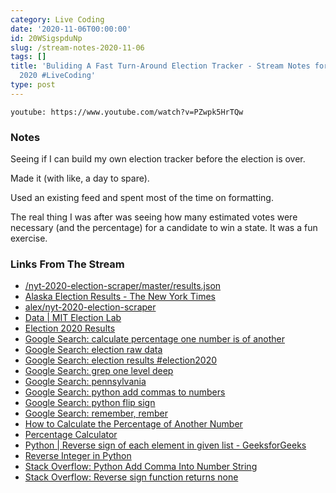 ```yaml
---
category: Live Coding
date: '2020-11-06T00:00:00'
id: 20WSigspduNp
slug: /stream-notes-2020-11-06
tags: []
title: 'Buliding A Fast Turn-Around Election Tracker - Stream Notes for November 6,
  2020 #LiveCoding'
type: post
---
```


`youtube: https://www.youtube.com/watch?v=PZwpk5HrTQw`

### Notes

Seeing if I can build my own election tracker before the election is over.

Made it (with like, a day to spare). 

Used an existing feed and spent most of the time on formatting. 

The real thing I was after was seeing how many estimated votes were necessary (and the percentage) for a candidate to win a state. It was a fun exercise. 


### Links From The Stream


- [/nyt-2020-election-scraper/master/results.json](https://raw.githubusercontent.com/alex/nyt-2020-election-scraper/master/results.json)
- [Alaska Election Results - The New York Times](https://www.nytimes.com/interactive/2020/11/03/us/elections/results-alaska.html)
- [alex/nyt-2020-election-scraper](https://github.com/alex/nyt-2020-election-scraper)
- [Data | MIT Election Lab](https://electionlab.mit.edu/data)
- [Election 2020 Results](https://alex.github.io/nyt-2020-election-scraper/battleground-state-changes.html#)
- [Google Search: calculate percentage one number is of another](https://www.google.com/search?client=safari&rls=en&q=calculate+percentage+one+number+is+of+another&ie=UTF-8&oe=UTF-8)
- [Google Search: election raw data](https://www.google.com/search?client=safari&rls=en&q=election+raw+data&ie=UTF-8&oe=UTF-8)
- [Google Search: election results #election2020](https://www.google.com/search?q=election+results+%23election2020)
- [Google Search: grep one level deep](https://www.google.com/search?client=safari&rls=en&q=grep+one+level+deep&ie=UTF-8&oe=UTF-8)
- [Google Search: pennsylvania](https://www.google.com/search?client=safari&rls=en&q=pennsylvania&ie=UTF-8&oe=UTF-8)
- [Google Search: python add commas to numbers](https://www.google.com/search?client=safari&rls=en&q=python+add+commas+to+numbers&ie=UTF-8&oe=UTF-8)
- [Google Search: python flip sign](https://www.google.com/search?client=safari&rls=en&q=python+flip+sign&ie=UTF-8&oe=UTF-8)
- [Google Search: remember, rember](https://www.google.com/search?client=safari&rls=en&q=remember,+rember&ie=UTF-8&oe=UTF-8)
- [How to Calculate the Percentage of Another Number](https://sciencing.com/how-8165217-calculate-percentage-another-number.html)
- [Percentage Calculator](https://www.calculatorsoup.com/calculators/math/percentage.php)
- [Python | Reverse sign of each element in given list - GeeksforGeeks](https://www.geeksforgeeks.org/python-reverse-sign-of-each-element-in-given-list/)
- [Reverse Integer in Python](https://www.tutorialspoint.com/reverse-integer-in-python)
- [Stack Overflow: Python Add Comma Into Number String](https://stackoverflow.com/questions/5180365/python-add-comma-into-number-string)
- [Stack Overflow: Reverse sign function returns none](https://stackoverflow.com/questions/54034995/reverse-sign-function-returns-none)